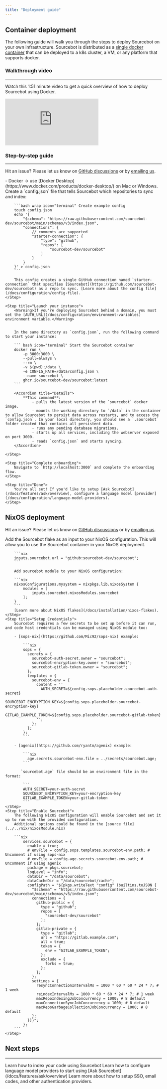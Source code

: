 ```yaml
---
title: "Deployment guide"
---
```



## Container deployment

The following guide will walk you through the steps to deploy Sourcebot on your own infrastructure. Sourcebot is distributed as a [single docker container](/docs/overview#architecture) that can be deployed to a k8s cluster, a VM, or any platform that supports docker.


### Walkthrough video
---

Watch this 1:51 minute video to get a quick overview of how to deploy Sourcebot using Docker.

<iframe
    src="https://www.youtube.com/embed/1_JCr05haWc"
    title="YouTube video player"
    frameborder="0"
    allow="accelerometer; autoplay; clipboard-write; encrypted-media; gyroscope; picture-in-picture"
    allowfullscreen
    className="aspect-video w-full"
></iframe>

### Step-by-step guide
---

<Note>Hit an issue? Please let us know on [GitHub discussions](https://github.com/sourcebot-dev/sourcebot/discussions/categories/support) or by [emailing us](mailto:team@sourcebot.dev).</Note>

<Steps>
    <Step title="Requirements">
        - Docker -> use [Docker Desktop](https://www.docker.com/products/docker-desktop/) on Mac or Windows.
    </Step>
    <Step title="Create a config.json">
        Create a `config.json` file that tells Sourcebot which repositories to sync and index:

        ```bash wrap icon="terminal" Create example config
        touch config.json
        echo '{
            "$schema": "https://raw.githubusercontent.com/sourcebot-dev/sourcebot/main/schemas/v3/index.json",
            "connections": {
                // comments are supported 
                "starter-connection": {
                    "type": "github",
                    "repos": [
                        "sourcebot-dev/sourcebot"
                    ]
                }
            }
        }' > config.json
        ```

        This config creates a single GitHub connection named `starter-connection` that specifies [Sourcebot](https://github.com/sourcebot-dev/sourcebot) as a repo to sync. [Learn more about the config file](/docs/configuration/config-file).
    </Step>

    <Step title="Launch your instance">
        <Warning>If you're deploying Sourcebot behind a domain, you must set the [AUTH_URL](/docs/configuration/environment-variables) environment variable.</Warning>


        In the same directory as `config.json`, run the following command to start your instance:

        ``` bash icon="terminal" Start the Sourcebot container
        docker run \
            -p 3000:3000 \
            --pull=always \
            --rm \
            -v $(pwd):/data \
            -e CONFIG_PATH=/data/config.json \
            --name sourcebot \
            ghcr.io/sourcebot-dev/sourcebot:latest
        ```

        <Accordion title="Details">
            **This command**:
                - pulls the latest version of the `sourcebot` docker image.
                - mounts the working directory to `/data` in the container to allow Sourcebot to persist data across restarts, and to access the `config.json`. In your local directory, you should see a `.sourcebot` folder created that contains all persistent data.
                - runs any pending database migrations.
                - starts up all services, including the webserver exposed on port 3000.
                - reads `config.json` and starts syncing.
        </Accordion>

    </Step>

    <Step title="Complete onboarding">
        Navigate to `http://localhost:3000` and complete the onboarding flow.
    </Step>

    <Step title="Done">
        You're all set! If you'd like to setup [Ask Sourcebot](/docs/features/ask/overview), configure a language model [provider](/docs/configuration/language-model-providers).
    </Step>
</Steps>


## NixOS deployment

<Note>Hit an issue? Please let us know on [GitHub discussions](https://github.com/sourcebot-dev/sourcebot/discussions/categories/support) or by [emailing us](mailto:team@sourcebot.dev).</Note>

<Steps>
    <Step title="Flake.nix input">
        Add the Sourcebot flake as an input to your NixOS configuration. This will allow you to use the Sourcebot container in your NixOS deployment.

        ```nix
        inputs.sourcebot.url = "github:sourcebot-dev/sourcebot";
        ```

        Add sourcebot module to your NixOS configuration:

        ```nix
        nixosConfigurations.mysystem = nixpkgs.lib.nixosSystem {
            modules = [
                inputs.sourcebot.nixosModules.sourcebot
            ];
        }
        ```
        [Learn more about NixOS flakes](/docs/installation/nixos-flakes). 
    </Step>
    <Step title="Setup Credentials">
        Sourcebot requires a few secrets to be set up before it can run, and code host credentials can be managed using NixOS module too:

        - [sops-nix](https://github.com/Mic92/sops-nix) example:

            ```nix
            sops = {
              secrets = {
                sourcebot-auth-secret.owner = "sourcebot";
                sourcebot-encryption-key.owner = "sourcebot";
                sourcebot-gitlab-token.owner = "sourcebot";
              };
              templates = {
                sourcebot-env = {
                  content = ''
                    AUTH_SECRET=${config.sops.placeholder.sourcebot-auth-secret}
                    SOURCEBOT_ENCRYPTION_KEY=${config.sops.placeholder.sourcebot-encryption-key}
                    GITLAB_EXAMPLE_TOKEN=${config.sops.placeholder.sourcebot-gitlab-token}
                  '';
                };
              };
            };
            ```
        
        - [agenix](https://github.com/ryantm/agenix) example:

            ```nix
              age.secrets.sourcebot-env.file = ../secrets/sourcebot.age;
            ```

           `sourcebot.age` file should be an environment file in the format:

            ```
            AUTH_SECRET=your-auth-secret
            SOURCEBOT_ENCRYPTION_KEY=your-encryption-key
            GITLAB_EXAMPLE_TOKEN=your-gitlab-token
            ```
    </Step>
    <Step title="Enable Sourcebot">
        The following NixOS configuration will enable Sourcebot and set it up to run with the provided configuration.
        Additional options could be found in the [source file](../../nix/nixosModule.nix)
        
        ```nix
            services.sourcebot = {
              enable = true;
              # envFile = config.sops.templates.sourcebot-env.path; # Uncomment if using sops-nix
              # envFile = config.age.secrets.sourcebot-env.path; # Uncomment if using agenix
              package = pkgs.sourcebot;
              logLevel = "info";
              dataDir = "/data/sourcebot";
              dataCacheDir = "/data/sourcebot/cache";
              configPath = "${pkgs.writeText "config" (builtins.toJSON {
                "$schema" = "https://raw.githubusercontent.com/sourcebot-dev/sourcebot/main/schemas/v3/index.json";
                connections = {
                  github-public = {
                    type = "github";
                    repos = [
                      "sourcebot-dev/sourcebot"
                    ];
                  };
                  gitlab-private = {
                    type = "gitlab";
                    url = "https://gitlab.example.com";
                    all = true;
                    token = {
                      env = "GITLAB_EXAMPLE_TOKEN";
                    };
                    exclude = {
                      forks = true;
                    };
                  };
                };
                settings = {
                  resyncConnectionIntervalMs = 1000 * 60 * 60 * 24 * 7; # 1 week
                  reindexIntervalMs = 1000 * 60 * 60 * 24 * 7; # 1 week
                  maxRepoIndexingJobConcurrency = 1000; # 8 default
                  maxConnectionSyncJobConcurrency = 1000; # 8 default
                  maxRepoGarbageCollectionJobConcurrency = 1000; # 8 default
                };
              })}";
            };
        ```
    </Step>
</Steps>



## Next steps
---

<CardGroup cols={3}>
    <Card title="Index your code" icon="code" href="/docs/connections/overview">
        Learn how to index your code using Sourcebot
    </Card>
    <Card title="Language models" icon="brain" href="/docs/connections/overview">
        Learn how to configure language model providers to start using [Ask Sourcebot](/docs/features/ask/overview)
    </Card>
    <Card title="Authentication" icon="lock" href="/docs/configuration/auth/overview">
        Learn more about how to setup SSO, email codes, and other authentication providers.
    </Card>
</CardGroup>